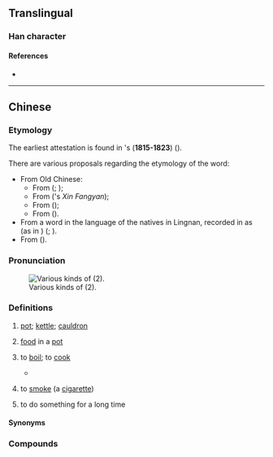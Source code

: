 {{character info}}
==Translingual==

===Han character===
{{Han char|rn=86|rad=火|as=09|sn=13|four=26809|canj=ODF|ids=⿱保火}}

====References====
* {{Han ref|kx=0678.161|dkj=19260|hdz=32218.150|uh=7172|ud=29042|bh=DE73|bd=56947}}

----

==Chinese==
{{zh-forms|alt=㷛,炰}}

===Etymology===
The earliest attestation is found in {{w|Robert Morrison (missionary)|Robert Morrison}}'s ''{{w|A Dictionary of the Chinese Language}}'' ('''1815-1823''') ({{zh-ref|Zhang, 2016}}).

There are various proposals regarding the etymology of the word:
* From Old Chinese:
** From {{och-l|釜|pot; cauldron}} ({{zh-ref|Chan, 1995}}; {{zh-ref|Xu, 2002}});
** From {{och-l|鍑|pot; cauldron}} ({{w|Zhang Taiyan}}'s ''Xin Fangyan'');
** From {{och-l|缶|earthen jar}} ({{zh-ref|Pan, 2016}});
** From {{och-l|缹|to cook}} ({{zh-ref|Kong, 1933}}).
* From a word in the language of the natives in Lingnan, recorded in {{lw|zh|s:北戶錄|北戶錄|pref=《|suf=》}} as {{ltc-l|褒}} (as in {{lang|zh|褒牛頭}}) ({{zh-ref|Luo, 1960}}; {{zh-ref|Huang, 2011}}).
* From {{bor|zh|en|boil}} ({{zh-ref|Zhang, 2016}}).

===Pronunciation===
{{zh-pron
|m=bāo
|c=bou1
|c-t=bau1,bau1*
|c-t_note=bau1 - "to boil"; bau1* - "pot"
|h=pfs=pô;gd=bau1
|md=bŏ̤/bō̤
|md_note=bŏ̤ - "to boil"; bō̤ - "pot"
|mn=po
|mn-t=bao1/bu5
|mn-t_note=bao1 - "pot"; bu5 - "to boil"
|w=1pau
|cat=n,v
}}
[[File:HK 灣仔 Wan Chai 堅拿道西 Canal Road West shop 多多餐廳燒腊飯店 More & More Dor Dor Restaurant 煲仔餸 Cooked pot foods Display Mar-2014 梅菜扣肉煲 n 枝竹羊腩煲 ZR2.JPG|thumb|Various kinds of {{lang|zh|煲}} (2).]]

===Definitions===
{{zh-hanzi}}

# {{lb|zh|chiefly|Cantonese}} [[pot]]; [[kettle]]; [[cauldron]] {{zh-mw|個}}
# {{lb|zh|chiefly|Cantonese}} [[food]] in a [[pot]]
#: {{zh-x|枝竹 羊腩 煲|lamb brisket with bean curd in a pot|C}}
#: {{zh-x|魚香茄{ke4-2}子 煲|fish-fragrant eggplant in a pot|C}}
# {{lb|zh|chiefly|Cantonese|Teochew}} to [[boil]]; to [[cook]]
#* {{zh-x|自動 提示 補水 功能 可 令 家用 電蒸爐 也 不會 有 煲 乾 水 引發 火警  的 危險。|The ability to automatically remind people to add more water may result in electric household steamers no longer carrying the risk of triggering fire alarms when they become empty.|C-LIT|ref='''2015''', {{lang|zh|紀曉華《水哥廚房：蒸．好生活》}}[https://books.google.com/books?id=PIRYCgAAQBAJ&pg=PA12&dq=%22%E7%85%B2%E4%B9%BE%E6%B0%B4%22]}}
# {{lb|zh|Cantonese}} to [[smoke]] (a [[cigarette]])
# {{lb|zh|Cantonese}} to do something for a long time

====Synonyms====
{{zh-dial|鍋}}

===Compounds===
{{zh-der|煲水|煲飯|煲大|煲粥|煲呔|煲湯|煲劇|煲機|煲煙|煲帶|爆煲|茶煲|掟煲|箍煲|大煲|穿煲|水煲|瓦煲|砂煲|銻煲|煲仔飯|電飯煲|電水煲|煲水新聞|揸水煲|煲冬瓜|煲老藕|煲燶粥|煲冇米粥|煲電話粥|同撈同煲|砂煲罌罉}}